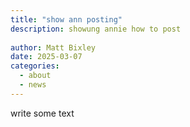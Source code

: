 ```yaml
---
title: "show ann posting"
description: showung annie how to post
  
author: Matt Bixley
date: 2025-03-07
categories:
  - about 
  - news
---
```


write some text
